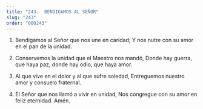 ```yaml
---
title: "243.  BENDIGAMOS AL SEÑOR"
slug: "243"
order: "000243"
---
```


1. Bendigamos al Señor que nos une en caridad;
Y nos nutre con su amor en el pan de la unidad.

2. Conservemos la unidad que el Maestro nos mandó,
Donde hay guerra, que haya paz, donde hay odio, que haya amor.

3. Al que vive en el dolor y al que sufre soledad, Entreguemos nuestro amor y consuelo fraternal.

4. El Señor que nos llamó a vivir en unidad,
Nos congregue con su amor en feliz eternidad.
Amén.

